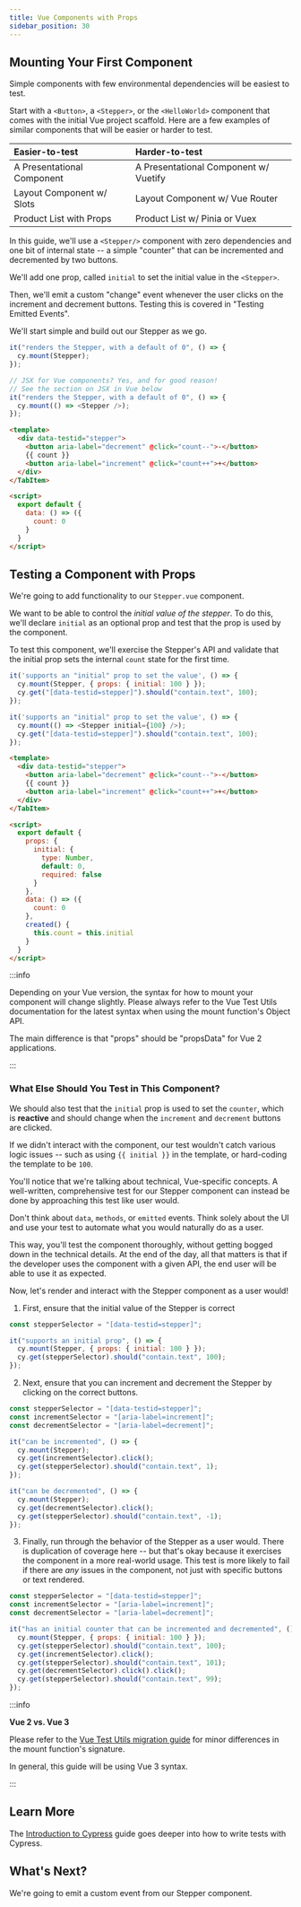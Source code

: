 ```yaml
---
title: Vue Components with Props
sidebar_position: 30
---
```


## Mounting Your First Component

Simple components with few environmental dependencies will be easiest to test.

Start with a `<Button>`, a `<Stepper>`, or the `<HelloWorld>` component that
comes with the initial Vue project scaffold. Here are a few examples of similar
components that will be easier or harder to test.

| Easier-to-test             | Harder-to-test                        |
| :------------------------- | :------------------------------------ |
| A Presentational Component | A Presentational Component w/ Vuetify |
| Layout Component w/ Slots  | Layout Component w/ Vue Router        |
| Product List with Props    | Product List w/ Pinia or Vuex         |

In this guide, we'll use a `<Stepper/>` component with zero dependencies and one
bit of internal state -- a simple "counter" that can be incremented and
decremented by two buttons.

We'll add one prop, called `initial` to set the initial value in the
`<Stepper>`.

Then, we'll emit a custom "change" event whenever the user clicks on the
increment and decrement buttons. Testing this is covered in
"Testing Emitted Events".

We'll start simple and build out our Stepper as we go.

<Tabs>
<TabItem value="Stepper.cy.js" active>

```js
it("renders the Stepper, with a default of 0", () => {
  cy.mount(Stepper);
});
```

</TabItem>
<TabItem value="Stepper.cy.jsx (With JSX)" active>

```js
// JSX for Vue components? Yes, and for good reason!
// See the section on JSX in Vue below
it("renders the Stepper, with a default of 0", () => {
  cy.mount(() => <Stepper />);
});
```

</TabItem>
<TabItem value="Stepper.vue">

```html
<template>
  <div data-testid="stepper">
    <button aria-label="decrement" @click="count--">-</button>
    {{ count }}
    <button aria-label="increment" @click="count++">+</button>
  </div>
</TabItem>

<script>
  export default {
    data: () => ({
      count: 0
    }
  }
</script>
```

</TabItem>
</Tabs>

## Testing a Component with Props

We're going to add functionality to our `Stepper.vue` component.

We want to be able to control the _initial value of the stepper_. To do this,
we'll declare `initial` as an optional prop and test that the prop is used by
the component.

To test this component, we'll exercise the Stepper's API and validate that the
initial prop sets the internal `count` state for the first time.

<Tabs>
<TabItem value="Stepper.cy.js" active>

```js
it('supports an "initial" prop to set the value', () => {
  cy.mount(Stepper, { props: { initial: 100 } });
  cy.get("[data-testid=stepper]").should("contain.text", 100);
});
```

</TabItem>
<TabItem value="Stepper.cy.jsx (With JSX)" active>

```js
it('supports an "initial" prop to set the value', () => {
  cy.mount(() => <Stepper initial={100} />);
  cy.get("[data-testid=stepper]").should("contain.text", 100);
});
```

</TabItem>
<TabItem value="Stepper.vue">

```html
<template>
  <div data-testid="stepper">
    <button aria-label="decrement" @click="count--">-</button>
    {{ count }}
    <button aria-label="increment" @click="count++">+</button>
  </div>
</TabItem>

<script>
  export default {
    props: {
      initial: {
        type: Number,
        default: 0,
        required: false
      }
    },
    data: () => ({
      count: 0
    },
    created() {
      this.count = this.initial
    }
  }
</script>
```

</TabItem>
</Tabs>

:::info

Depending on your Vue version, the syntax for how to mount your component will
change slightly. Please always refer to the Vue Test Utils documentation for the
latest syntax when using the mount function's Object API.

The main difference is that "props" should be "propsData" for Vue 2
applications.

:::

### What Else Should You Test in This Component?

We should also test that the `initial` prop is used to set the `counter`, which
is **reactive** and should change when the `increment` and `decrement` buttons
are clicked.

If we didn't interact with the component, our test wouldn't catch various logic
issues -- such as using `{{ initial }}` in the template, or hard-coding the
template to be `100`.

<alert type="info">

You'll notice that we're talking about technical, Vue-specific concepts. A
well-written, comprehensive test for our Stepper component can instead be done
by approaching this test like user would.

Don't think about `data`, `methods`, or `emitted` events. Think solely about the
UI and use your test to automate what you would naturally do as a user.

This way, you'll test the component thoroughly, without getting bogged down in
the technical details. At the end of the day, all that matters is that if the
developer uses the component with a given API, the end user will be able to use
it as expected.

</alert>

Now, let's render and interact with the Stepper component as a user would!

1. First, ensure that the initial value of the Stepper is correct

<Tabs>
<TabItem value="Stepper.cy.js" active>

```js
const stepperSelector = "[data-testid=stepper]";

it("supports an initial prop", () => {
  cy.mount(Stepper, { props: { initial: 100 } });
  cy.get(stepperSelector).should("contain.text", 100);
});
```

</TabItem>
</Tabs>

2. Next, ensure that you can increment and decrement the Stepper by clicking on
   the correct buttons.

<Tabs>
<TabItem value="Stepper.cy.js" active>

```js
const stepperSelector = "[data-testid=stepper]";
const incrementSelector = "[aria-label=increment]";
const decrementSelector = "[aria-label=decrement]";

it("can be incremented", () => {
  cy.mount(Stepper);
  cy.get(incrementSelector).click();
  cy.get(stepperSelector).should("contain.text", 1);
});

it("can be decremented", () => {
  cy.mount(Stepper);
  cy.get(decrementSelector).click();
  cy.get(stepperSelector).should("contain.text", -1);
});
```

</TabItem>
</Tabs>

3. Finally, run through the behavior of the Stepper as a user would. There is
   duplication of coverage here -- but that's okay because it exercises the
   component in a more real-world usage. This test is more likely to fail if
   there are _any_ issues in the component, not just with specific buttons or
   text rendered.

<Tabs>
<TabItem value="Stepper.cy.js" active>

```js
const stepperSelector = "[data-testid=stepper]";
const incrementSelector = "[aria-label=increment]";
const decrementSelector = "[aria-label=decrement]";

it("has an initial counter that can be incremented and decremented", () => {
  cy.mount(Stepper, { props: { initial: 100 } });
  cy.get(stepperSelector).should("contain.text", 100);
  cy.get(incrementSelector).click();
  cy.get(stepperSelector).should("contain.text", 101);
  cy.get(decrementSelector).click().click();
  cy.get(stepperSelector).should("contain.text", 99);
});
```

</TabItem>
</Tabs>

:::info

**Vue 2 vs. Vue 3**

Please refer to the
[Vue Test Utils migration guide](https://test-utils.vuejs.org/migration/) for
minor differences in the mount function's signature.

In general, this guide will be using Vue 3 syntax.

:::

## Learn More

The [Introduction to Cypress](/guides/core-concepts/introduction-to-cypress)
guide goes deeper into how to write tests with Cypress.

## What's Next?

We're going to emit a custom event from our Stepper component.
